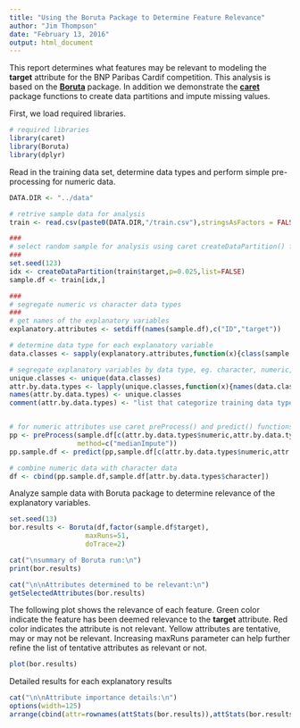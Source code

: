 ```yaml
---
title: "Using the Boruta Package to Determine Feature Relevance"
author: "Jim Thompson"
date: "February 13, 2016"
output: html_document
---
```


This report determines what features may be relevant to modeling the **target**
attribute for the BNP Paribas Cardif competition.  This analysis is based on
the [**Boruta**](https://cran.r-project.org/web/packages/Boruta/index.html) package.
In addition we demonstrate the [**caret**](https://cran.r-project.org/web/packages/caret/index.html) package functions 
to create data partitions and impute missing values.

First, we load required libraries.
```r
# required libraries
library(caret)
library(Boruta)
library(dplyr)
```

Read in the training data set, determine data types and perform simple pre-processing 
for numeric data.
```r
DATA.DIR <- "../data"

# retrive sample data for analysis
train <- read.csv(paste0(DATA.DIR,"/train.csv"),stringsAsFactors = FALSE)

###
# select random sample for analysis using caret createDataPartition() function
###
set.seed(123)
idx <- createDataPartition(train$target,p=0.025,list=FALSE)
sample.df <- train[idx,]

###
# segregate numeric vs character data types
###
# get names of the explanatory variables
explanatory.attributes <- setdiff(names(sample.df),c("ID","target"))

# determine data type for each explanatory variable
data.classes <- sapply(explanatory.attributes,function(x){class(sample.df[,x])})

# segregate explanatory variables by data type, eg. character, numeric, integer
unique.classes <- unique(data.classes)
attr.by.data.types <- lapply(unique.classes,function(x){names(data.classes[data.classes==x])})
names(attr.by.data.types) <- unique.classes
comment(attr.by.data.types) <- "list that categorize training data types"


# for numeric attributes use caret preProcess() and predict() functions to impute missing values
pp <- preProcess(sample.df[c(attr.by.data.types$numeric,attr.by.data.types$integer)],
                 method=c("medianImpute"))
pp.sample.df <- predict(pp,sample.df[c(attr.by.data.types$numeric,attr.by.data.types$integer)])

# combine numeric data with character data
df <- cbind(pp.sample.df,sample.df[attr.by.data.types$character])

```


Analyze sample data with Boruta package to determine relevance of the explanatory
variables.
```r
set.seed(13)
bor.results <- Boruta(df,factor(sample.df$target),
                   maxRuns=51,
                   doTrace=2)
```


```r
cat("\nsummary of Boruta run:\n")
print(bor.results)

cat("\n\nAttributes determined to be relevant:\n")
getSelectedAttributes(bor.results)
```

The following plot shows the relevance of each feature.  Green color indicate
the feature has been deemed relevance to the **target** attribute.  Red color
indicates the attribute is not relevant.  Yellow attributes are tentative, may or 
may not be relevant.  Increasing maxRuns parameter can help further refine
the list of tentative attributes as relevant or not.
```r
plot(bor.results)
```

Detailed results for each explanatory results
```r
cat("\n\nAttribute importance details:\n")
options(width=125)
arrange(cbind(attr=rownames(attStats(bor.results)),attStats(bor.results)),desc(medianImp))
```


